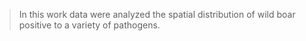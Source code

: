>In this work data were analyzed the spatial distribution of wild boar positive to a variety of pathogens.   